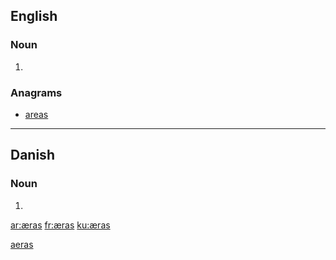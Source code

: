 {{also|aeras}}
==English==

===Noun===
{{head|en|plural}}

# {{plural of|æra|lang=en}}

===Anagrams===
* [[areas#English|areas]]

[[Category:English terms spelled with Æ|aeras]]
----

==Danish==

===Noun===
{{head|da|noun form|g=c}}

# {{genitive singular indefinite of|æra|lang=da}}

[[ar:æras]]
[[fr:æras]]
[[ku:æras]]
